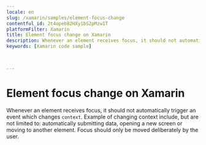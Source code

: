 ```yaml
---
locale: en
slug: /xamarin/samples/element-focus-change
contentful_id: 2t4opeb82HXy1bS2pMzw1T
platformFilter: Xamarin
title: Element focus change on Xamarin
description: Whenever an element receives focus, it should not automatically trigger an event which changes context.
keywords: [Xamarin code sample]


	
---
```


# Element focus change on Xamarin

Whenever an element receives focus, it should not automatically trigger an event which changes `context`. Example of changing context include, but are not limited to: automatically submitting data, opening a new screen or moving to another element. Focus should only be moved deliberately by the user.

<CodeSample id="element-focus" locale="en" platform="xamarin"/>